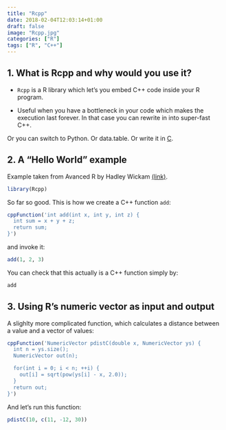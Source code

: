 ```yaml
---
title: "Rcpp"
date: 2018-02-04T12:03:14+01:00
draft: false
image: "Rcpp.jpg"
categories: ["R"]
tags: ["R", "C++"]
---
```


## 1. What is Rcpp and why would you use it?

* `Rcpp` is a R library which let's you embed C++ code inside your R program.

* Useful when you have a bottleneck in your code which makes the execution last forever. In that case you can rewrite in into super-fast C++.

Or you can switch to Python. Or data.table. Or write it in [C](http://tomis9.com/cinr).

## 2. A "Hello World" example

Example taken from Avanced R by Hadley Wickam [(link)](http://adv-r.had.co.nz/Rcpp.html).

```r
library(Rcpp)
```

So far so good. This is how we create a C++ function `add`:

```r
cppFunction('int add(int x, int y, int z) {
  int sum = x + y + z;
  return sum;
}')
```

and invoke it:
```r
add(1, 2, 3)
```

You can check that this actually is a C++ function simply by:
```r
add
```

## 3. Using R's numeric vector as input and output

A slighlty more complicated function, which calculates a distance between a value and a vector of values:

```r
cppFunction('NumericVector pdistC(double x, NumericVector ys) {
  int n = ys.size();
  NumericVector out(n);

  for(int i = 0; i < n; ++i) {
    out[i] = sqrt(pow(ys[i] - x, 2.0));
  }
  return out;
}')
```

And let's run this function:

```r
pdistC(10, c(11, -12, 30))
```
